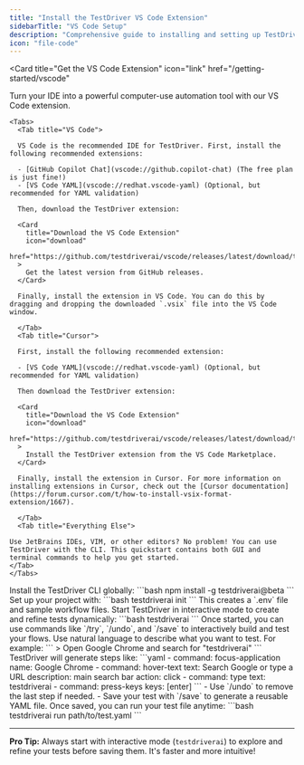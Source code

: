 ```yaml
---
title: "Install the TestDriver VS Code Extension"
sidebarTitle: "VS Code Setup"
description: "Comprehensive guide to installing and setting up TestDriver for VS Code"
icon: "file-code"
---
```



<Card
  title="Get the VS Code Extension"
  icon="link"
  href="/getting-started/vscode"
>
  Turn your IDE into a powerful computer-use automation tool with our VS Code extension.
</Card>

<Steps>
<Accordion title="Install the Extension">

    <Tabs>
      <Tab title="VS Code">

      VS Code is the recommended IDE for TestDriver. First, install the following recommended extensions:

      - [GitHub Copilot Chat](vscode://github.copilot-chat) (The free plan is just fine!)
      - [VS Code YAML](vscode://redhat.vscode-yaml) (Optional, but recommended for YAML validation)

      Then, download the TestDriver extension:

      <Card
        title="Download the VS Code Extension"
        icon="download"
        href="https://github.com/testdriverai/vscode/releases/latest/download/testdriver.vsix"
      >
        Get the latest version from GitHub releases. 
      </Card>

      Finally, install the extension in VS Code. You can do this by dragging and dropping the downloaded `.vsix` file into the VS Code window.

      </Tab>
      <Tab title="Cursor">

      First, install the following recommended extension:

      - [VS Code YAML](vscode://redhat.vscode-yaml) (Optional, but recommended for YAML validation)

      Then download the TestDriver extension:

      <Card
        title="Download the VS Code Extension"
        icon="download"
        href="https://github.com/testdriverai/vscode/releases/latest/download/testdriver.vsix"
      >
        Install the TestDriver extension from the VS Code Marketplace.
      </Card>

      Finally, install the extension in Cursor. For more information on installing extensions in Cursor, check out the [Cursor documentation](https://forum.cursor.com/t/how-to-install-vsix-format-extension/1667).

      </Tab>
      <Tab title="Everything Else">

    Use JetBrains IDEs, VIM, or other editors? No problem! You can use TestDriver with the CLI. This quickstart contains both GUI and terminal commands to help you get started.
    </Tab>
    </Tabs>
  </Accordion>
<Step title="Install TestDriver">
Install the TestDriver CLI globally:  
```bash
npm install -g testdriverai@beta
```
</Step>

<Step title="Initialize Your Project">
Set up your project with:  
```bash
testdriverai init
```  
This creates a `.env` file and sample workflow files.
</Step>

<Step title="Run TestDriver in Interactive Mode">
Start TestDriver in interactive mode to create and refine tests dynamically:  
```bash
testdriverai
```  
Once started, you can use commands like `/try`, `/undo`, and `/save` to interactively build and test your flows.

<YmlWarning/>
</Step>

<Step title="Define Your Test Steps">
Use natural language to describe what you want to test. For example:  
```
> Open Google Chrome and search for "testdriverai"
```
TestDriver will generate steps like:  
```yaml
- command: focus-application
  name: Google Chrome
- command: hover-text
  text: Search Google or type a URL
  description: main search bar
  action: click
- command: type
  text: testdriverai
- command: press-keys
  keys: [enter]
```
</Step>

<Step title="Refine and Save Your Test">
- Use `/undo` to remove the last step if needed.  
- Save your test with `/save` to generate a reusable YAML file.
</Step>

<Step title="Run Saved Tests">
Once saved, you can run your test file anytime:  
```bash
testdriverai run path/to/test.yaml
```
</Step>

</Steps>

---

**Pro Tip:** Always start with interactive mode (`testdriverai`) to explore and refine your tests before saving them. It's faster and more intuitive!
